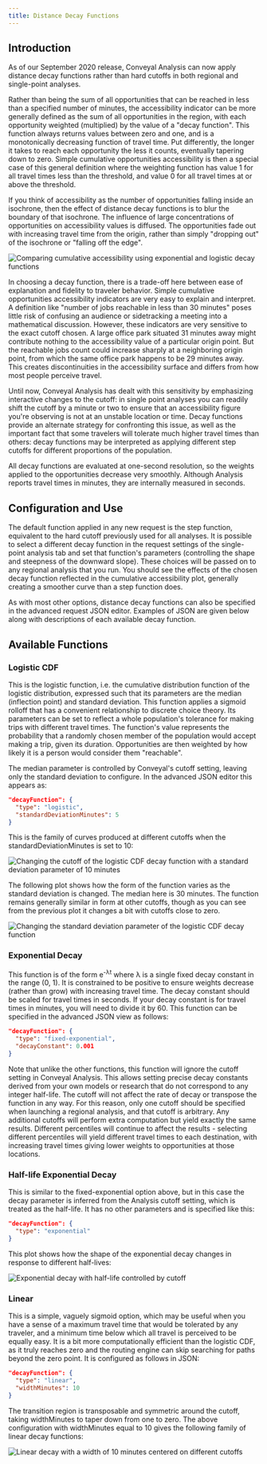 ```yaml
---
title: Distance Decay Functions
---
```



## Introduction

As of our September 2020 release, Conveyal Analysis can now apply distance decay functions rather than hard cutoffs in both regional and single-point analyses.

Rather than being the sum of all opportunities that can be reached in less than a specified number of minutes, the accessibility indicator can be more generally defined as the sum of all opportunities in the region, with each opportunity weighted (multiplied) by the value of a "decay function". This function always returns values between zero and one, and is a monotonically decreasing function of travel time. Put differently, the longer it takes to reach each opportunity the less it counts, eventually tapering down to zero. Simple cumulative opportunities accessibility is then a special case of this general definition where the weighting function has value 1 for all travel times less than the threshold, and value 0 for all travel times at or above the threshold.

If you think of accessibility as the number of opportunities falling inside an isochrone, then the effect of distance decay functions is to blur the boundary of that isochrone. The influence of large concentrations of opportunities on accessibility values is diffused. The opportunities fade out with increasing travel time from the origin, rather than simply "dropping out" of the isochrone or "falling off the edge". 

<Image
 src='/img/decay-access.png'
 alt='Comparing cumulative accessibility using exponential and logistic decay functions'
/>

In choosing a decay function, there is a trade-off here between ease of explanation and fidelity to traveler behavior. Simple cumulative opportunities accessibility indicators are very easy to explain and interpret. A definition like "number of jobs reachable in less than 30 minutes" poses little risk of confusing an audience or sidetracking a meeting into a mathematical discussion. However, these indicators are very sensitive to the exact cutoff chosen. A large office park situated 31 minutes away might contribute nothing to the accessibility value of a particular origin point. But the reachable jobs count could increase sharply at a neighboring origin point, from which the same office park happens to be 29 minutes away. This creates discontinuities in the accessibility surface and differs from how most people perceive travel. 

Until now, Conveyal Analysis has dealt with this sensitivity by emphasizing interactive changes to the cutoff: in single point analyses you can readily shift the cutoff by a minute or two to ensure that an accessibility figure you're observing is not at an unstable location or time. Decay functions provide an alternate strategy for confronting this issue, as well as the important fact that some travelers will tolerate much higher travel times than others: decay functions may be interpreted as applying different step cutoffs for different proportions of the population.

All decay functions are evaluated at one-second resolution, so the weights applied to the opportunities decrease very smoothly. Although Analysis reports travel times in minutes, they are internally measured in seconds. 

## Configuration and Use

The default function applied in any new request is the step function, equivalent to the hard cutoff previously used for all analyses. It is possible to select a different decay function in the request settings of the single-point analysis tab and set that function's parameters (controlling the shape and steepness of the downward slope). These choices will be passed on to any regional analysis that you run. You should see the effects of the chosen decay function reflected in the cumulative accessibility plot, generally creating a smoother curve than a step function does.

As with most other options, distance decay functions can also be specified in the advanced request JSON editor. Examples of JSON are given below along with descriptions of each available decay function.

## Available Functions

### Logistic CDF

This is the logistic function, i.e. the cumulative distribution function of the logistic distribution, expressed such that its parameters are the median (inflection point) and standard deviation. This function applies a sigmoid rolloff that has a convenient relationship to discrete choice theory. Its parameters can be set to reflect a whole population's tolerance for making trips with different travel times. The function's value represents the probability that a randomly chosen member of the population would accept making a trip, given its duration. Opportunities are then weighted by how likely it is a person would consider them "reachable".

The median parameter is controlled by Conveyal's cutoff setting, leaving only the standard deviation to configure. In the advanced JSON editor this appears as:

```JSON
"decayFunction": {
  "type": "logistic",
  "standardDeviationMinutes": 5
}
```

This is the family of curves produced at different cutoffs when the standardDeviationMinutes is set to 10:

<Image
 src='/img/decay-logcdf-sd10.png'
 alt='Changing the cutoff of the logistic CDF decay function with a standard deviation parameter of 10 minutes'
/>

The following plot shows how the form of the function varies as the standard deviation is changed. The median here is 30 minutes. The function remains generally similar in form at other cutoffs, though as you can see from the previous plot it changes a bit with cutoffs close to zero.
 
<Image
 src='/img/decay-logcdf-sd.png'
 alt='Changing the standard deviation parameter of the logistic CDF decay function'
/>

 
### Exponential Decay 

This function is of the form e<sup>-λt</sup> where λ is a single fixed decay constant in the range (0, 1). It is constrained to be positive to ensure weights decrease (rather than grow) with increasing travel time. The decay constant should be scaled for travel times in seconds. If your decay constant is for travel times in minutes, you will need to divide it by 60. This function can be specified in the advanced JSON view as follows:

```JSON
"decayFunction": {
  "type": "fixed-exponential",
  "decayConstant": 0.001
}
```

Note that unlike the other functions, this function will ignore the cutoff setting in Conveyal Analysis. This allows setting precise decay constants derived from your own models or research that do not correspond to any integer half-life. The cutoff will not affect the rate of decay or transpose the function in any way. For this reason, only one cutoff should be specified when launching a regional analysis, and that cutoff is arbitrary. Any additional cutoffs will perform extra computation but yield exactly the same results. Different percentiles will continue to affect the results - selecting different percentiles will yield different travel times to each destination, with increasing travel times giving lower weights to opportunities at those locations.

### Half-life Exponential Decay

This is similar to the fixed-exponential option above, but in this case the decay parameter is inferred from the Analysis cutoff setting, which is treated as the half-life. It has no other parameters and is specified like this:

```JSON
"decayFunction": {
  "type": "exponential"
}
```

This plot shows how the shape of the exponential decay changes in response to different half-lives:

<Image
 src='/img/decay-half-life.png'
 alt='Exponential decay with half-life controlled by cutoff'
/>

### Linear

This is a simple, vaguely sigmoid option, which may be useful when you have a sense of a maximum travel time that would be tolerated by any traveler, and a minimum time below which all travel is perceived to be equally easy. It is a bit more computationally efficient than the logistic CDF, as it truly reaches zero and the routing engine can skip searching for paths beyond the zero point. It is configured as follows in JSON:

```JSON
"decayFunction": {
  "type": "linear",
  "widthMinutes": 10
}
```

The transition region is transposable and symmetric around the cutoff, taking widthMinutes to taper down from one to zero. The above configuration with widthMinutes equal to 10 gives the following family of linear decay functions:

<Image
 src='/img/decay-linear.png'
 alt='Linear decay with a width of 10 minutes centered on different cutoffs'
/>
